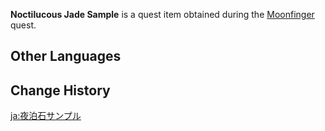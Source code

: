 {{Item Infobox
|id           = 100521
|image        = <gallery>
Item Noctilucous Jade Sample Blue.png|Blue
Item Noctilucous Jade Sample Dark Blue.png|Dark Blue
Item Noctilucous Jade Sample Teal.png|Teal
</gallery>
|type         = Quest Items
|description  = A small sample that has been sliced off in order to help you select the Noctilucous Jade you will be using to make implements for the Rite of Parting.<br />
An ancient Liyue proverb goes: "Noctilucous Jade shines brightest in the flames," meaning that high-quality Noctilucous Jade will shine with a bright and pure azure light when exposed to high temperatures. It has also come to symbolize heroes showing their true mettle in times of crisis.
|source1      = Given during the [[Moonfinger]] quest.
}}
'''Noctilucous Jade Sample''' is a quest item obtained during the [[Moonfinger]] quest.

==Other Languages==
{{Other Languages
|default_hidden = 1
|en      = Noctilucous Jade Sample
|zhs     = 夜泊石样品
|zhs_rm  = Yèpō-shí Yàngpǐn
|zht     = 夜泊石樣品
|zht_rm  = Yèpō-shí Yàngpǐn
|ja      = 夜泊石サンプル
|ja_rm   = Yodomari-ishi Sanpuru{{Assumed}}
|ko      = 야박석 샘플
|ko_rm   = Yabakseok Saempeul
|es      = Muestra de jade noctilucoso
|fr      = Échantillon de jade noctiluque
|ru      = Образец полуночного нефрита
|th      = ตัวอย่าง Noctilucous Jade
|th_rm   = 
|vi      = Mẫu Dạ Phách Thạch
|de      = Nachtjadeprobe
|id      = Sampel Noctilucous Jade
|pt      = Amostra de Jade Nocticulosa
|tr      = Gece Parlayan Yeşim Numunesi
|it      = Campione di Giada nottilucosa
}}

==Change History==
{{Change History|1.0}}

[[ja:夜泊石サンプル]]